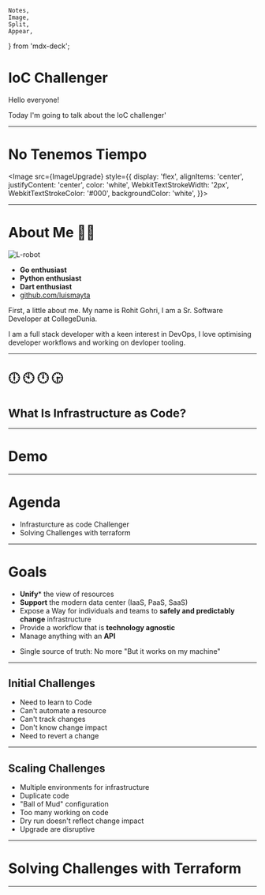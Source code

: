     Notes,
    Image,
    Split,
    Appear,
} from 'mdx-deck';



<!-- Begin Slides -->

# IoC Challenger


<Notes>

Hello everyone!

Today I'm going to talk about the IoC challenger'

</Notes>

---

# No Tenemos Tiempo

<Image
    src={ImageUpgrade}
    style={{
        display: 'flex',
        alignItems: 'center',
        justifyContent: 'center',
        color: 'white',
        WebkitTextStrokeWidth: '2px',
        WebkitTextStrokeColor: '#000',
        backgroundColor: 'white',
    }}>
</Image>

---

# About Me 👨‍💻

![L-robot](https://secure.gravatar.com/avatar/567d0a246f8b8eb5567b74d71d20a7b0?s=150&d=identicon)

- **Go enthusiast**
- **Python enthusiast**
- **Dart enthusiast**
- [github.com/luismayta](https://github.com/luismayta)


<Notes>

First, a little about me. My name is Rohit Gohri, I am a Sr. Software Developer at CollegeDunia.

I am a full stack developer with a keen interest in DevOps, I love optimising developer workflows and working on devloper tooling.

</Notes>

---

<Small>

# 🕕 🕙 🕛 🕞

# What Is Infrastructure as Code?

</Small>

<Notes>

</Notes>

---

# Demo

---

# Agenda

- Infrasturcture as code Challenger
- Solving Challenges with terraform

<Notes>

</Notes>

---

# Goals

- **Unify*** the view of resources
- **Support** the modern data center (IaaS, PaaS, SaaS)
- Expose a Way for individuals and teams to **safely and predictably change** infrastructure
- Provide a workflow that is **technology agnostic**
- Manage anything with an **API**

<Notes>

- Single source of truth: No more "But it works on my machine"

</Notes>

---

## Initial Challenges

<ul>
    <Appear>
        <li>Need to learn to Code</li>
        <li>Can't automate a resource</li>
        <li>Can't track changes</li>
        <li>Don't know change impact</li>
        <li>Need to revert a change</li>
    </Appear>
</ul>

<Notes>


</Notes>

---

## Scaling Challenges

<ul>
    <Appear>
        <li>Multiple environments for infrastructure</li>
        <li>Duplicate code</li>
        <li>"Ball of Mud" configuration</li>
        <li>Too many working on code</li>
        <li>Dry run doesn't reflect change impact</li>
        <li>Upgrade are disruptive</li>
    </Appear>
</ul>

<Notes>


</Notes>

---

# Solving Challenges with Terraform


---


<!-- # 🥳 -->